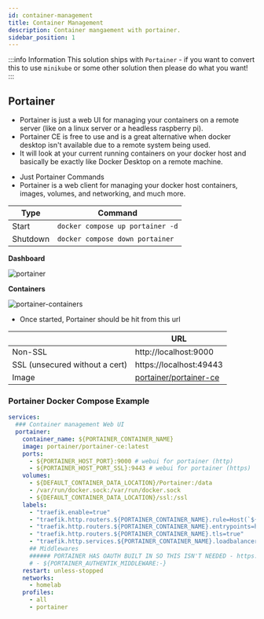 ```yaml
---
id: container-management
title: Container Management
description: Container mangaement with portainer.
sidebar_position: 1
---
```


:::info Information
This solution ships with `Portainer` - if you want to convert this to use `minikube` or some other solution then please do what you want!
:::

## Portainer

- Portainer is just a web UI for managing your containers on a remote server (like on a linux server or a headless raspberry pi).
- Portainer CE is free to use and is a great alternative when docker desktop isn't available due to a remote system being used.
- It will look at your current running containers on your docker host and basically be exactly like Docker Desktop on a remote machine.

* Just Portainer Commands
* Portainer is a web client for managing your docker host containers, images, volumes, and networking, and much more.

| Type     | Command                          |
| -------- | -------------------------------- |
| Start    | `docker compose up portainer -d` |
| Shutdown | `docker compose down portainer`  |

**Dashboard**

<img src="/Home-Media-Docker/img/portainer-dashboard.png" alt="portainer" />

**Containers**

<img
  src="/Home-Media-Docker/img/portainer-containers.png"
  alt="portainer-containers"
/>

- Once started, Portainer should be hit from this url

|                                | URL                                                                       |
| ------------------------------ | ------------------------------------------------------------------------- |
| Non-SSL                        | http://localhost:9000                                                     |
| SSL (unsecured without a cert) | https://localhost:49443                                                   |
| Image                          | [portainer/portainer-ce](https://hub.docker.com/r/portainer/portainer-ce) |

### Portainer Docker Compose Example

```yaml
services:
  ### Container management Web UI
  portainer:
    container_name: ${PORTAINER_CONTAINER_NAME}
    image: portainer/portainer-ce:latest
    ports:
      - ${PORTAINER_HOST_PORT}:9000 # webui for portainer (http)
      - ${PORTAINER_HOST_PORT_SSL}:9443 # webui for portainer (https)
    volumes:
      - ${DEFAULT_CONTAINER_DATA_LOCATION}/Portainer:/data
      - /var/run/docker.sock:/var/run/docker.sock
      - ${DEFAULT_CONTAINER_DATA_LOCATION}/ssl:/ssl
    labels:
      - "traefik.enable=true"
      - "traefik.http.routers.${PORTAINER_CONTAINER_NAME}.rule=Host(`${PORTAINER_CONTAINER_NAME}.${PROJECT_HOSTNAME}`)"
      - "traefik.http.routers.${PORTAINER_CONTAINER_NAME}.entrypoints=https"
      - "traefik.http.routers.${PORTAINER_CONTAINER_NAME}.tls=true"
      - "traefik.http.services.${PORTAINER_CONTAINER_NAME}.loadbalancer.server.port=${PORTAINER_HOST_PORT}"
      ## Middlewares
      ###### PORTAINER HAS OAUTH BUILT IN SO THIS ISN'T NEEDED - https://docs.goauthentik.io/integrations/services/portainer/
      # - ${PORTAINER_AUTHENTIK_MIDDLEWARE:-}
    restart: unless-stopped
    networks:
      - homelab
    profiles:
      - all
      - portainer
```
